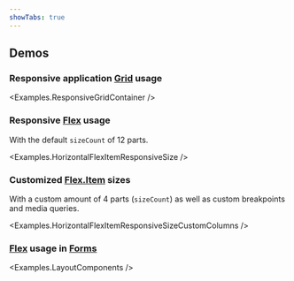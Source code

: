 ```yaml
---
showTabs: true
---
```



## Demos

### Responsive application [Grid](/uilib/layout/grid/) usage

<Examples.ResponsiveGridContainer />

### Responsive [Flex](/uilib/layout/flex/) usage

With the default `sizeCount` of 12 parts.

<Examples.HorizontalFlexItemResponsiveSize />

### Customized [Flex.Item](/uilib/layout/flex/item/) sizes

With a custom amount of 4 parts (`sizeCount`) as well as custom breakpoints and media queries.

<Examples.HorizontalFlexItemResponsiveSizeCustomColumns />

### [Flex](/uilib/layout/flex/) usage in [Forms](/uilib/extensions/forms/)

<Examples.LayoutComponents />
